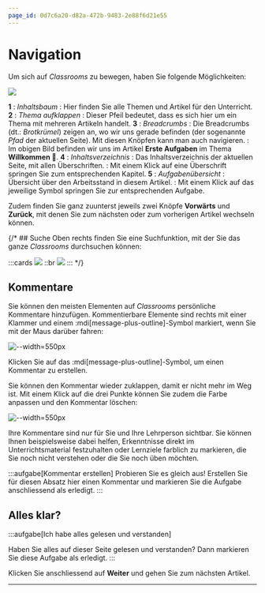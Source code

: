 ```yaml
---
page_id: 0d7c6a20-d82a-472b-9483-2e88f6d21e55
---
```


# Navigation
Um sich auf _Classrooms_ zu bewegen, haben Sie folgende Möglichkeiten:

![](img/navigation.png)

**1**
: _Inhaltsbaum_
: Hier finden Sie alle Themen und Artikel für den Unterricht.
**2**
: _Thema aufklappen_
: Dieser Pfeil bedeutet, dass es sich hier um ein Thema mit mehreren Artikeln handelt.
**3**
: _Breadcrumbs_
: Die Breadcrumbs (dt.: _Brotkrümel_) zeigen an, wo wir uns gerade befinden (der sogenannte _Pfad_ der aktuellen Seite). Mit diesen Knöpfen kann man auch navigieren.
: Im obigen Bild befinden wir uns im Artikel __Erste Aufgaben__ im Thema __Willkommen 👋__.
**4**
: _Inhaltsverzeichnis_
: Das Inhaltsverzeichnis der aktuellen Seite, mit allen Überschriften.
: Mit einem Klick auf eine Überschrift springen Sie zum entsprechenden Kapitel.
**5**
: _Aufgabenübersicht_
: Übersicht über den Arbeitsstand in diesem Artikel.
: Mit einem Klick auf das jeweilige Symbol springen Sie zur entsprechenden Aufgabe.

Zudem finden Sie ganz zuunterst jeweils zwei Knöpfe __Vorwärts__ und __Zurück__, mit denen Sie zum nächsten oder zum vorherigen Artikel wechseln können.

{/* ## Suche
Oben rechts finden Sie eine Suchfunktion, mit der Sie das ganze _Classrooms_ durchsuchen können:

:::cards
![](img/search_icon.png)
::br
![](img/search_box.png)
::: */}

## Kommentare
Sie können den meisten Elementen auf _Classrooms_ persönliche Kommentare hinzufügen. Kommentierbare Elemente sind rechts mit einer Klammer und einem :mdi[message-plus-outline]-Symbol markiert, wenn Sie mit der Maus darüber fahren:

![--width=550px](img/commentable.png)

Klicken Sie auf das :mdi[message-plus-outline]-Symbol, um einen Kommentar zu erstellen.

Sie können den Kommentar wieder zuklappen, damit er nicht mehr im Weg ist. Mit einem Klick auf die drei Punkte können Sie zudem die Farbe anpassen und den Kommentar löschen:

![--width=550px](img/edit_comment.png)

Ihre Kommentare sind nur für Sie und Ihre Lehrperson sichtbar. Sie können Ihnen beispielsweise dabei helfen, Erkenntnisse direkt im Unterrichtsmaterial festzuhalten oder Lernziele farblich zu markieren, die Sie noch nicht verstehen oder die Sie noch üben möchten.

:::aufgabe[Kommentar erstellen]
<TaskState id="268bd1a8-4b40-4b99-83e3-9bf1fa02faf9" />
Probieren Sie es gleich aus! Erstellen Sie für diesen Absatz hier einen Kommentar und markieren Sie die Aufgabe anschliessend als erledigt.
:::

## Alles klar?
:::aufgabe[Ich habe alles gelesen und verstanden]
<TaskState id='31e0b3df-a398-4c17-954c-a25f38045b16' />

Haben Sie alles auf dieser Seite gelesen und verstanden? Dann markieren Sie diese Aufgabe als erledigt.
:::

Klicken Sie anschliessend auf __Weiter__ und gehen Sie zum nächsten Artikel.

---